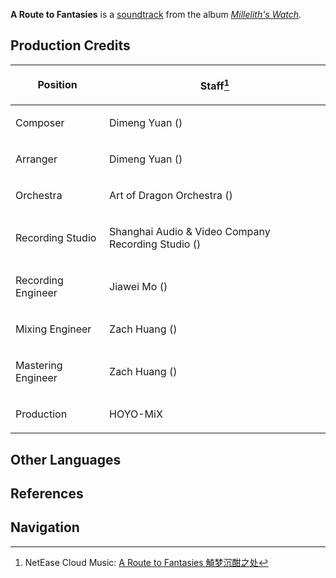 {{Soundtrack Infobox
|title          =
|image          = Millelith's Watch.png
|album          = Millelith's Watch
|disc           = 2
|number         = 33
|featured       =
|featured2      =
|featured3      =
|featured_disc  =
|featured_disc2 =
|featured_disc3 =
|youtube_id     = s_047ge0mx4
|spotify_id     = 3GtluxIGMdHpBySf471KrC
|played_in      = The Chasm: Underground Mines;The Glowing Narrows
|during         = [[The Glowing Narrows]]
|domain         =
|previous       = A Path to Delusions
|next           = Stories of Remote Antiquity
}}
{{Description|A guest from a distant land is in deep sleep after a long night, enraptured in a strange dream.|[https://hoyolab.com/topicDetail/2525 Echoes of The Chasm]}}
'''A Route to Fantasies''' is a [[soundtrack]] from the album ''[[Millelith's Watch]]''.

==Production Credits==
{| class="wikitable" style="text-align:left; height:0.5em"
! Position
! Staff<ref>NetEase Cloud Music: [https://music.163.com/#/song?id=1956541084 A Route to Fantasies 觭梦沉酣之处]</ref>
|-
! Composer
| Dimeng Yuan ({{zh|苑迪萌}})
|-
! Arranger
| Dimeng Yuan ({{zh|苑迪萌}})
|-
! Orchestra
| Art of Dragon Orchestra ({{zh|龙之艺交响乐团}})
|-
! Recording Studio
| Shanghai Audio & Video Company Recording Studio ({{zh|上海音像公司录音棚}})
|-
! Recording Engineer
| Jiawei Mo ({{zh|莫家伟}})
|-
! Mixing Engineer
| Zach Huang ({{zh|黄巍}})
|-
! Mastering Engineer
| Zach Huang ({{zh|黄巍}})
|-
! Production
| HOYO-MiX
|}
<!--
==Videos==
<gallery hideaddbutton="true" captionalign="center">
</gallery>
==Trivia==
-->
==Other Languages==
{{Other Languages
|en      = A Route to Fantasies
|zhs     = 觭梦沉酣之处
|zhs_rm  = Jīmèng Chén Hān zhī Chù
|zhs_tl   = 
|ja      = 怪夢に酔いしれる処
|ja_rm   = Kaimu ni Yoishireru Tokoro{{Assumed}}
|ja_tl   = A Place to be Intoxicated with Strange Dreams
|tr      = 
|tr_tl   = 
|it      = 
|it_tl   = 
}}

==References==
{{Reflist}}

==Navigation==
{{Soundtrack Navbox|Millelith's Watch}}